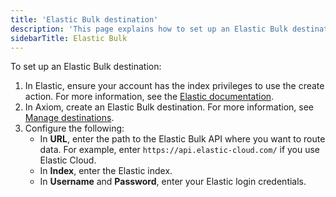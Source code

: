 ```yaml
---
title: 'Elastic Bulk destination'
description: 'This page explains how to set up an Elastic Bulk destination.'
sidebarTitle: Elastic Bulk
---
```


To set up an Elastic Bulk destination:

1. In Elastic, ensure your account has the index privileges to use the create action. For more information, see the [Elastic documentation](https://www.elastic.co/guide/en/elasticsearch/reference/current/docs-bulk.html#docs-bulk-api-prereqs).
2. In Axiom, create an Elastic Bulk destination. For more information, see [Manage destinations](/process-data/destinations/manage-destinations.mdx).
3. Configure the following:
    - In **URL**, enter the path to the Elastic Bulk API where you want to route data. For example, enter `https://api.elastic-cloud.com/` if you use Elastic Cloud.
    - In **Index**, enter the Elastic index.
    - In **Username** and **Password**, enter your Elastic login credentials.